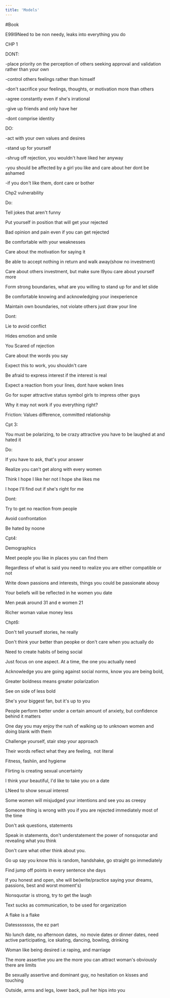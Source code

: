```yaml
---
title: 'Models'
---
```


#Book 

E99I9Need to be non needy, leaks into everything you do

CHP 1

DONT:

-place priority on the perception of others seeking approval and validation rather than your own

-control others feelings rather than himself

-don't sacrifice your feelings, thoughts, or motivation more than others

-agree constantly even if she's irrational

-give up friends and only have her

-dont comprise identity

DO:

-act with your own values and desires

-stand up for yourself

-shrug off rejection, you wouldn't have liked her anyway

-you should be affected by a girl you like and care about her dont be ashamed

-if you don't like them, dont care or bother

Chp2 vulnerability

Do:

Tell jokes that aren't funny

Put yourself in position that will get your rejected

Bad opinion and pain even if you can get rejected

Be comfortable with your weaknesses

Care about the motivation for saying it

Be able to accept nothing in return and walk away(show no investment)

Care about others investment, but make sure l9you care about yourself more

Form strong boundaries, what are you willing to stand up for and let slide

Be comfortable knowing and acknowledging your inexperience

Maintain own boundaries, not violate others just draw your line

Dont:

Lie to avoid conflict

Hides emotion and smile

You Scared of rejection

Care about the words you say

Expect this to work, you shouldn't care

Be afraid to express interest if the interest is real

Expect a reaction from your lines, dont have woken lines

Go for super attractive status symbol girls to impress other guys

Why it may not work if you everything right?

Friction: Values difference, committed relationship

Cpt 3:

You must be polarizing, to be crazy attractive you have to be laughed at and hated it

Do:

If you have to ask, that's your answer

Realize you can't get along with every women

Think I hope I like her not I hope she likes me

I hope I'll find out if she's right for me

Dont:

Try to get no reaction from people

Avoid confrontation

Be hated by noone

Cpt4:

Demographics

Meet people you like in places you can find them

Regardless of what is said you need to realize you are either compatible or not

Write down passions and interests, things you could be passionate abouy

Your beliefs will be reflected in he women you date

Men peak around 31 and e women 21

Richer woman value money less

Chpt6:

Don't tell yourself stories, he really

Don't think your better than peopke or don't care when you actually do

Need to create habits of being social

Just focus on one aspect. At a time, the one you actually need

Acknowledge you are going against social norms, know you are being bold,

Greater boldness means greater polarization

See on side of less bold

She's your biggest fan, but it's up to you

People perform better under a certain amount of anxiety, but confidence behind it matters

One day you may enjoy the rush of walking up to unknown women and doing blank with them

Challenge yourself, stair step your approach

Their words reflect what they are feeling,  not literal

Fitness, fashiin, and hygienw

Flirting is creating sexual uncertainty

I think your beautiful, I'd like to take you on a date

LNeed to show sexual interest

Some women will misjudged your intentions and see you as creepy

Someone thing is wrong with you if you are rejected immediately most of the time

Don't ask questions, statements

Speak in statements, don't understatement the power of nonsquotar and revealing what you think

Don't care what other think about you.

Go up say you know this is random, handshake, go straight go immediately

Find jump off points in every sentence she days

If you honest and open, she will be(write/practice saying your dreams, passions, best and worst moment's)

Nonsquotar is strong, try to get the laugh

Text sucks as communication, to be used for organization

A flake is a flake

Datessssssss, the ez part

No lunch date, no afternoon dates,  no movie dates or dinner dates, need active participating, ice skating, dancing, bowling, drinking

Woman like being desired i.e raping, and marriage

The more assertive you are the more you can attract woman's obviously there are limits

Be sexually assertive and dominant guy, no hesitation on kisses and touching

Outside, arms and legs, lower back, pull her hips into you